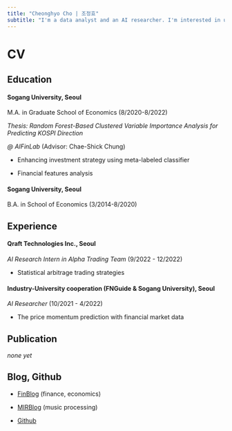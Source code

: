 ```yaml
---
title: "Cheonghyo Cho | 조정효"
subtitle: "I'm a data analyst and an AI researcher. I'm interested in using machine learning/deep learning models for financial economics."
---
```


# CV

## Education

#### **Sogang University**, Seoul

M.A. in Graduate School of Economics (8/2020-8/2022)

*Thesis: Random Forest-Based Clustered Variable Importance Analysis for Predicting KOSPI Direction*

*\@* *AIFinLab* (Advisor: Chae-Shick Chung)

-   Enhancing investment strategy using meta-labeled classifier

-   Financial features analysis

#### **Sogang University**, Seoul

B.A. in School of Economics (3/2014-8/2020)

## Experience

#### **Qraft Technologies Inc.**, Seoul

*AI Research Intern in Alpha Trading Team* (9/2022 - 12/2022)

-   Statistical arbitrage trading strategies

#### **Industry-University cooperation (FNGuide & Sogang University)**, Seoul

*AI Researcher* (10/2021 - 4/2022)

-   The price momentum prediction with financial market data

## Publication

*none yet*

## Blog, Github


- [FinBlog](https://jo-cho.github.io/FinBlog/) (finance, economics)

- [MIRBlog](https://jo-cho.github.io/MIRBlog/) (music processing)

- [Github](https://github.com/jo-cho)
